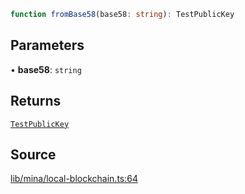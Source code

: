 ```ts
function fromBase58(base58: string): TestPublicKey
```

## Parameters

• **base58**: `string`

## Returns

[`TestPublicKey`](../../../type-aliases/TestPublicKey.mdx)

## Source

[lib/mina/local-blockchain.ts:64](https://github.com/o1-labs/o1js/blob/6ebbc23710f6de023fea6d83dc93c5a914c571f2/src/lib/mina/local-blockchain.ts#L64)

